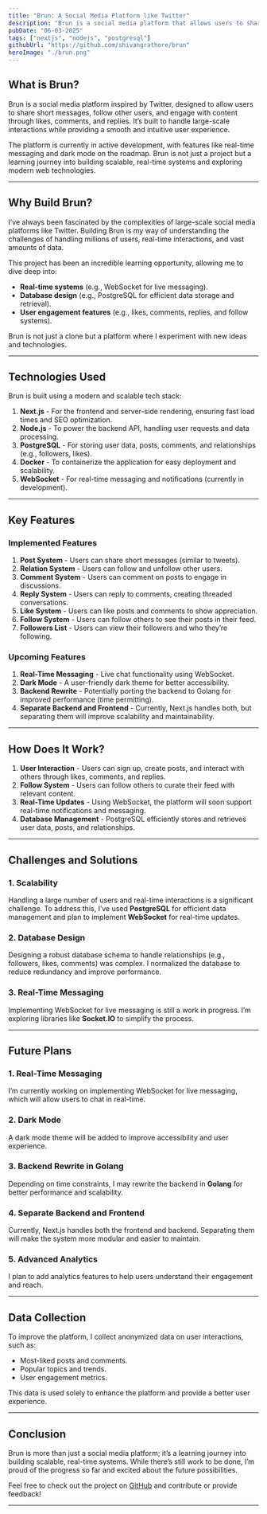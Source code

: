```yaml
---
title: "Brun: A Social Media Platform like Twitter"  
description: "Brun is a social media platform that allows users to share short messages, follow other users, and engage with content."  
pubDate: "06-03-2025"  
tags: ["nextjs", "nodejs", "postgresql"]  
githubUrl: "https://github.com/shivangrathore/brun"  
heroImage: "./brun.png"  
---
```


## What is Brun?  
Brun is a social media platform inspired by Twitter, designed to allow users to share short messages, follow other users, and engage with content through likes, comments, and replies. It’s built to handle large-scale interactions while providing a smooth and intuitive user experience.  

The platform is currently in active development, with features like real-time messaging and dark mode on the roadmap. Brun is not just a project but a learning journey into building scalable, real-time systems and exploring modern web technologies.  

---

## Why Build Brun?  
I’ve always been fascinated by the complexities of large-scale social media platforms like Twitter. Building Brun is my way of understanding the challenges of handling millions of users, real-time interactions, and vast amounts of data.  

This project has been an incredible learning opportunity, allowing me to dive deep into:  
- **Real-time systems** (e.g., WebSocket for live messaging).  
- **Database design** (e.g., PostgreSQL for efficient data storage and retrieval).  
- **User engagement features** (e.g., likes, comments, replies, and follow systems).  

Brun is not just a clone but a platform where I experiment with new ideas and technologies.  

---

## Technologies Used  
Brun is built using a modern and scalable tech stack:  
1. **Next.js** - For the frontend and server-side rendering, ensuring fast load times and SEO optimization.  
2. **Node.js** - To power the backend API, handling user requests and data processing.  
3. **PostgreSQL** - For storing user data, posts, comments, and relationships (e.g., followers, likes).  
4. **Docker** - To containerize the application for easy deployment and scalability.  
5. **WebSocket** - For real-time messaging and notifications (currently in development).  

---

## Key Features  
### Implemented Features  
1. **Post System** - Users can share short messages (similar to tweets).  
2. **Relation System** - Users can follow and unfollow other users.  
3. **Comment System** - Users can comment on posts to engage in discussions.  
4. **Reply System** - Users can reply to comments, creating threaded conversations.  
5. **Like System** - Users can like posts and comments to show appreciation.  
6. **Follow System** - Users can follow others to see their posts in their feed.  
7. **Followers List** - Users can view their followers and who they’re following.  

### Upcoming Features  
1. **Real-Time Messaging** - Live chat functionality using WebSocket.  
2. **Dark Mode** - A user-friendly dark theme for better accessibility.  
3. **Backend Rewrite** - Potentially porting the backend to Golang for improved performance (time permitting).  
4. **Separate Backend and Frontend** - Currently, Next.js handles both, but separating them will improve scalability and maintainability.  

---

## How Does It Work?  
1. **User Interaction** - Users can sign up, create posts, and interact with others through likes, comments, and replies.  
2. **Follow System** - Users can follow others to curate their feed with relevant content.  
3. **Real-Time Updates** - Using WebSocket, the platform will soon support real-time notifications and messaging.  
4. **Database Management** - PostgreSQL efficiently stores and retrieves user data, posts, and relationships.  

---

## Challenges and Solutions  
### 1. **Scalability**  
Handling a large number of users and real-time interactions is a significant challenge. To address this, I’ve used **PostgreSQL** for efficient data management and plan to implement **WebSocket** for real-time updates.  

### 2. **Database Design**  
Designing a robust database schema to handle relationships (e.g., followers, likes, comments) was complex. I normalized the database to reduce redundancy and improve performance.  

### 3. **Real-Time Messaging**  
Implementing WebSocket for live messaging is still a work in progress. I’m exploring libraries like **Socket.IO** to simplify the process.  

---

## Future Plans  
### 1. **Real-Time Messaging**  
I’m currently working on implementing WebSocket for live messaging, which will allow users to chat in real-time.  

### 2. **Dark Mode**  
A dark mode theme will be added to improve accessibility and user experience.  

### 3. **Backend Rewrite in Golang**  
Depending on time constraints, I may rewrite the backend in **Golang** for better performance and scalability.  

### 4. **Separate Backend and Frontend**  
Currently, Next.js handles both the frontend and backend. Separating them will make the system more modular and easier to maintain.  

### 5. **Advanced Analytics**  
I plan to add analytics features to help users understand their engagement and reach.  

---

## Data Collection  
To improve the platform, I collect anonymized data on user interactions, such as:  
- Most-liked posts and comments.  
- Popular topics and trends.  
- User engagement metrics.  

This data is used solely to enhance the platform and provide a better user experience.  

---

## Conclusion  
Brun is more than just a social media platform; it’s a learning journey into building scalable, real-time systems. While there’s still work to be done, I’m proud of the progress so far and excited about the future possibilities.  

Feel free to check out the project on [GitHub](https://github.com/shivangrathore/brun) and contribute or provide feedback!  

---
